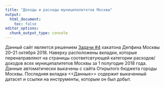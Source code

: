 ```yaml
---
title: "Доходы и расходы муниципалитетов Москвы"
output:
  html_document:
    toc: false
editor_options: 
  chunk_output_type: console
---
```


Данный сайт является решением [Задачи #4](https://github.com/infoculture/mosfindata/issues/4) хакатона Депфина Москвы 20--21 октября 2018. Наверху расположены вкладки, которые перенаправляют на страницы соответсвтующей категории расходов/доходов всех муниципалитетов Москвы за 1 полугодие 2018 года. Данные автоматически выкачены с сайта Открытого бюджета городы Москвы. Последняя вкладка <<Данные>> содержит выкаченный датасет и ссылки на инструменты, которым он был добыт.